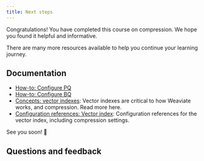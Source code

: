 ```yaml
---
title: Next steps
---
```


Congratulations! You have completed this course on compression. We hope you found it helpful and informative.

There are many more resources available to help you continue your learning journey.

## Documentation

- [How-to: Configure PQ](/developers/weaviate/configuration/compression/pq-compression.md)
- [How-to: Configure BQ](/developers/weaviate/configuration/compression/bq-compression.md)
- [Concepts: vector indexes](/developers/weaviate/concepts/vector-index.md): Vector indexes are critical to how Weaviate works, and compression. Read more here.
- [Configuration references: Vector index](/developers/weaviate/config-refs/schema/vector-index.md): Configuration references for the vector index, including compression settings.


<CTASocials />

See you soon! 👋

## Questions and feedback


<DocsFeedback/>
